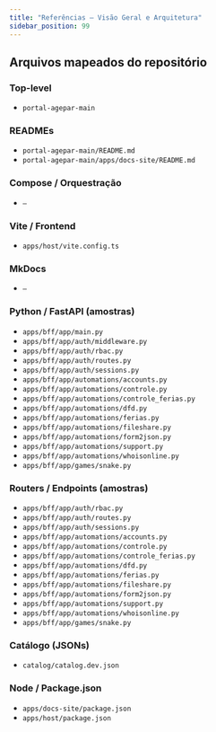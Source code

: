 ```yaml
---
title: "Referências — Visão Geral e Arquitetura"
sidebar_position: 99
---
```


## Arquivos mapeados do repositório

### Top-level
- `portal-agepar-main`

### READMEs
- `portal-agepar-main/README.md`
- `portal-agepar-main/apps/docs-site/README.md`

### Compose / Orquestração
- `—`

### Vite / Frontend
- `apps/host/vite.config.ts`

### MkDocs
- `—`

### Python / FastAPI (amostras)
- `apps/bff/app/main.py`
- `apps/bff/app/auth/middleware.py`
- `apps/bff/app/auth/rbac.py`
- `apps/bff/app/auth/routes.py`
- `apps/bff/app/auth/sessions.py`
- `apps/bff/app/automations/accounts.py`
- `apps/bff/app/automations/controle.py`
- `apps/bff/app/automations/controle_ferias.py`
- `apps/bff/app/automations/dfd.py`
- `apps/bff/app/automations/ferias.py`
- `apps/bff/app/automations/fileshare.py`
- `apps/bff/app/automations/form2json.py`
- `apps/bff/app/automations/support.py`
- `apps/bff/app/automations/whoisonline.py`
- `apps/bff/app/games/snake.py`

### Routers / Endpoints (amostras)
- `apps/bff/app/auth/rbac.py`
- `apps/bff/app/auth/routes.py`
- `apps/bff/app/auth/sessions.py`
- `apps/bff/app/automations/accounts.py`
- `apps/bff/app/automations/controle.py`
- `apps/bff/app/automations/controle_ferias.py`
- `apps/bff/app/automations/dfd.py`
- `apps/bff/app/automations/ferias.py`
- `apps/bff/app/automations/fileshare.py`
- `apps/bff/app/automations/form2json.py`
- `apps/bff/app/automations/support.py`
- `apps/bff/app/automations/whoisonline.py`
- `apps/bff/app/games/snake.py`

### Catálogo (JSONs)
- `catalog/catalog.dev.json`

### Node / Package.json
- `apps/docs-site/package.json`
- `apps/host/package.json`
